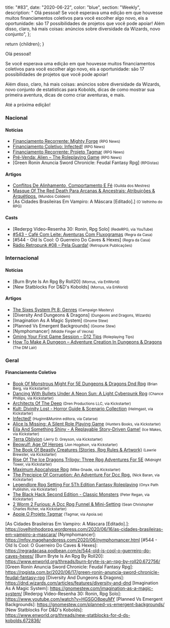 
  title: "#83",
  date: "2020-06-22",
  color: "blue",
  section: "Weekly",
  description:
    "    Olá pessoal!    Se você esperava uma edição em que houvesse muitos financiamentos coletivos para você escolher algo novo, eis a oportunidade: são 17 possibilidades de projetos que você pode apoiar!    Além disso, claro, há mais coisas: anúncios sobre diversidade da Wizards, novo conjunto",
};

  return <InternalLayout meta={meta}>{children}</InternalLayout>;
}

Olá pessoal!

Se você esperava uma edição em que houvesse muitos financiamentos coletivos para você escolher algo novo, eis a oportunidade: são 17 possibilidades de projetos que você pode apoiar!

Além disso, claro, há mais coisas: anúncios sobre diversidade da Wizards, novo conjunto de estatísticas para Kobolds, dicas de como mostrar sua primeira aventura, dicas de como criar aventuras, e mais.

Até a próxima edição!

### Nacional

#### Notícias

- [Financiamento Recorrente: Mighty Forge] <small>(RPG News)</small>
- [Financiamento Coletivo: Infected!] <small>(RPG News)</small>
- [Financiamento Recorrente: Projeto Tagmar] <small>(RPG News)</small>
- [Pré-Venda: Alien – The Roleplaying Game] <small>(RPG News)</small>
- [Green Ronin Anuncia Sword Chronicle: Feudal Fantasy Rpg] <small>(RPGistas)</small>

#### Artigos

- [Conflitos De Alinhamento, Comportamento E Fé] <small>(Guilda dos Mestres)</small>
- [Masque Of The Red Death Para Arcanas &amp; Ancestrais: Atribuições &amp; Arquétipos.] <small>(Mundos Colidem)</small>
- [As Cidades Brasileiras Em Vampiro: A Máscara [Editado].] <small>(O Velhinho do RPG)</small>

#### Casts

- [Rederpg Vídeo-Resenha 30: Ronin, Rpg Solo] <small>(RedeRPG, via YouTube)</small>
- [#543 - Café Com Leite: Aventuras Com Fluxogramas] <small>(Regra da Casa)</small>
- [#544 - Old Is Cool: O Guerreiro Do Caves &amp; Hexes] <small>(Regra da Casa)</small>
- [Rádio Retropunk #08 – Pela Guarda!] <small>(Retropunk Publicações)</small>

### Internacional

#### Notícias

- [Burn Bryte Is An Rpg By Roll20] <small>(Morrus, via EnWorld)</small>
- [New Statblocks For D&amp;D&#039;s Kobolds] <small>(Morrus, via EnWorld)</small>

#### Artigos

- [The Sixes System Pt 8: Genres] <small>(Campaign Mastery)</small>
- [Diversity And Dungeons &amp; Dragons] <small>(Dungeons and Dragons, Wizards)</small>
- [Imagination As A Magic System] <small>(Gnome Stew)</small>
- [Planned Vs Emergent Backgrounds] <small>(Gnome Stew)</small>
- [Nymphomancer] <small>(Middle Finger of Vecna)</small>
- [Gming Your First Game Session – D12 Tips] <small>(Roleplaying Tips)</small>
- [How To Make A Dungeon – Adventure Creation In Dungeons &amp; Dragons] <small>(The DM Lair)</small>

### Geral

#### Financiamento Coletivo

- [Book Of Monstrous Might For 5E Dungeons &amp; Dragons Dnd Rpg] <small>(Brian Berg, via Kickstarter)</small>
- [Dancing With Bullets Under A Neon Sun: A Light Cyberpunk Rpg] <small>(Chance Phillips, via Kickstarter)</small>
- [Architects Of The Deep] <small>(Dren Productions LLC, via Kickstarter)</small>
- [Kult: Divinity Lost - Horror Guide &amp; Scenario Collection] <small>(Helmgast, via Kickstarter)</small>
- [Infected!] <small>(Huginn&amp;Muninn editora, via Catarse)</small>
- [Alice Is Missing: A Silent Role Playing Game] <small>(Hunters Books, via Kickstarter)</small>
- [Eila And Something Shiny - A Replayable Story-Driven Game!] <small>(Ice Makes, via Kickstarter)</small>
- [Terra Oblivion] <small>(Jerry D. Greyson, via Kickstarter)</small>
- [Beowulf: Age Of Heroes] <small>(Jon Hogdson, via Kickstarter)</small>
- [The Book Of Beastly Creatures (Stories, Rpg Rules &amp; Artwork)] <small>(Lawrie Brewster, via Kickstarter)</small>
- [Rise Of The Ice Dragons Trilogy: Three Rpg Adventures For 5E] <small>(Midnight Tower, via Kickstarter)</small>
- [Maximum Apocalypse Rpg] <small>(Mike Gnade, via Kickstarter)</small>
- [The Precipice Of Corruption: An Adventure For Dcc Rpg.] <small>(Nick Baran, via Kickstarter)</small>
- [Legendlore Rpg Setting For 5Th Edition Fantasy Roleplaying] <small>(Onyx Path Publishin, via Kickstarter)</small>
- [The Black Hack Second Edition - Classic Monsters] <small>(Peter Regan, via Kickstarter)</small>
- [2 Worm 2 Furious: A Dcc Rpg Funnel &amp; Mini-Setting] <small>(Sean Christopher Charles Richer, via Kickstarter)</small>
- [Apoie O Projeto Tagmar] <small>(Tagmar, via Apoia.se)</small>

[rise of the ice dragons trilogy: three rpg adventures for 5e]: https://www.kickstarter.com/projects/midnight-tower/rise-of-the-ice-dragons-trilogy-a-book-of-adventures-for-5e
[the precipice of corruption: an adventure for dcc rpg.]: https://www.kickstarter.com/projects/breakerpressgames/the-precipice-of-corruption-an-adventure-for-dcc-rpg
[2 worm 2 furious: a dcc rpg funnel &amp; mini-setting]: https://www.kickstarter.com/projects/stratosfiend-2-zine/2-worm-2-furious-a-dcc-rpg-funnel-and-mini-setting
[the black hack second edition - classic monsters]: https://www.kickstarter.com/projects/1730454032/the-black-hack-second-edition-classic-monsters
[architects of the deep]: https://www.kickstarter.com/projects/drenproductions/architects-of-the-deep
[book of monstrous might for 5e dungeons &amp; dragons dnd rpg]: https://www.kickstarter.com/projects/brianberg/book-of-monstrous-might-for-5e-dungeons-and-dragons-dnd-rpg
[terra oblivion]: https://www.kickstarter.com/projects/1269000670/terra-oblivion
[the book of beastly creatures (stories, rpg rules &amp; artwork)]: https://www.kickstarter.com/projects/lawriebrewster/the-book-of-beastly-creatures-stories-rpg-rules-and-artwork
[kult: divinity lost - horror guide &amp; scenario collection]: https://www.kickstarter.com/projects/helmgast/kult-divinity-lost-horror-guide-and-scenario-collection
[beowulf: age of heroes]: https://www.kickstarter.com/projects/jonhodgsonmaptiles2/beowulf-age-of-heroes
[legendlore rpg setting for 5th edition fantasy roleplaying]: https://www.kickstarter.com/projects/339646881/legendlore-rpg-setting-for-5th-edition-fantasy-roleplaying-0
[eila and something shiny - a replayable story-driven game!]: https://www.kickstarter.com/projects/36768726/eila-and-something-shiny
[dancing with bullets under a neon sun: a light cyberpunk rpg]: https://www.kickstarter.com/projects/apollyonpress/dancing-with-bullets-under-a-neon-sun-a-light-cyberpunk-rpg
[maximum apocalypse rpg]: https://www.kickstarter.com/projects/mikegnade/maximum-apocalypse-rpg
[alice is missing: a silent role playing game]: https://www.kickstarter.com/projects/huntersbooks/alice-is-missing-a-silent-role-playing-game
[financiamento recorrente: mighty forge]: https://newsrpg.wordpress.com/2020/06/17/financiamento-recorrente-mighty-forge/
[financiamento coletivo: infected!]: https://newsrpg.wordpress.com/2020/06/20/financiamento-coletivo/
[infected!]: https://www.catarse.me/infected_rpg
[financiamento recorrente: projeto tagmar]: https://newsrpg.wordpress.com/2020/06/18/financiamento-recorrente-projeto-tagmar/
[apoie o projeto tagmar]: https://apoia.se/tagmar
[the sixes system pt 8: genres]: http://www.campaignmastery.com/blog/the-sixes-system-pt-8-genres/
[conflitos de alinhamento, comportamento e fé]: http://guildadosmestres.com.br/2020/06/15/conflitos-de-alinhamento-comportamento-e-fe/
[masque of the red death para arcanas &amp; ancestrais: atribuições &amp; arquétipos.]: https://www.mundoscolidem.com.br/masque-of-the-red-death-arcanas-ancestrais-parte2/
[gming your first game session – d12 tips]: https://www.roleplayingtips.com/running-games/gming-your-first-game-session-d12-tips-2/
[#543 - café com leite: aventuras com fluxogramas]: https://regradacasa.podbean.com/e/543-cafe-com-leite-aventuras-com-fluxogramas/
[pré-venda: alien – the roleplaying game]: https://newsrpg.wordpress.com/2020/06/16/pre-venda-alien-the-roleplaying-game/
[how to make a dungeon – adventure creation in dungeons &amp; dragons]: https://www.thedmlair.com/2020/06/16/how-to-make-a-dungeon-adventure-creation-in-dungeons-dragons/
[rádio retropunk #08 – pela guarda!]: https://retropunk.com.br/editora/radio-retropunk-08-pela-guarda/

[As Cidades Brasileiras Em Vampiro: A Máscara [Editado].]: https://ovelhinhodorpg.wordpress.com/2020/06/16/as-cidades-brasileiras-em-vampiro-a-mascara/
[Nymphomancer]: https://mfov.magehandpress.com/2020/06/nymphomancer.html
[#544 - Old Is Cool: O Guerreiro Do Caves &amp; Hexes]: https://regradacasa.podbean.com/e/544-old-is-cool-o-guerreiro-do-caves-hexes/
[Burn Bryte Is An Rpg By Roll20]: https://www.enworld.org/threads/burn-bryte-is-an-rpg-by-roll20.672756/
[Green Ronin Anuncia Sword Chronicle: Feudal Fantasy Rpg]: https://rpgista.com.br/2020/06/17/green-ronin-anuncia-sword-chronicle-feudal-fantasy-rpg
[Diversity And Dungeons &amp; Dragons]: https://dnd.wizards.com/articles/features/diversity-and-dnd
[Imagination As A Magic System]: https://gnomestew.com/imagination-as-a-magic-system/
[Rederpg Vídeo-Resenha 30: Ronin, Rpg Solo]: https://www.youtube.com/watch?v=HGSGO8peuMY
[Planned Vs Emergent Backgrounds]: https://gnomestew.com/planned-vs-emergent-backgrounds/
[New Statblocks For D&amp;D&#039;s Kobolds]: https://www.enworld.org/threads/new-statblocks-for-d-ds-kobolds.672836/

